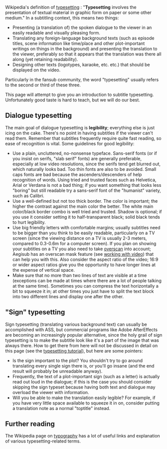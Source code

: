 Wikipedia's definition of [http://en.wikipedia.org/wiki/Typesetting typesetting] : "'''Typesetting''' involves the presentation of textual material in graphic form on paper or some other medium." In a subtitling context, this means two things:
* Presenting (a translation of) the spoken dialogue to the viewer in an easily readable and visually pleasing form.
* Translating any foreign-language background texts (such as episode titles, scene information like time/place and other plot-important writings on things in the background) and presenting the translation to the viewer, preferably so that it appears that the translation was there all along (yet retaining readability).
* Designing other texts (logotypes, karaoke, etc. etc.) that should be displayed on the video.
Particularly in the fansub community, the word "typesetting" usually refers to the second or third of these three.

This page will attempt to give you an introduction to subtitle typesetting. Unfortunately good taste is hard to teach, but we will do our best.

==Dialogue typesetting==
The main goal of dialogue typesetting is '''legibility'''; everything else is just icing on the cake. There's no point in having subtitles if the viewer can't read them. Remember that subtitles frequently require quite fast reading, so ease of recognition is vital. Some guidelines for good legibility:
* Use a plain, uncluttered, no-nonsense typeface. Sans-serif fonts (or if you insist on serifs, "slab serif" fonts) are generally preferable, especially at low video resolutions, since the serifs tend get blurred out, which naturally looks bad. Too thin fonts are also to be avoided. Small caps fonts are bad because the ascenders/descenders of  help recognition of words. Using tried and trusted faces such as Helvetica, Arial or Verdana is not a bad thing; if you want something that looks less "boring" but still readable try a sans-serif font of the "humanist" variety, such as Calibri.
* Use a well-defined but not too thick border. The color is important; the higher the contrast against the main color the better. The white main color/black border combo is well tried and trusted. Shadow is optional; if you use it consider setting it to half-transparent black; solid black tends to hurt legibility.
* Use big friendly letters with comfortable margins; usually subtitles need to be bigger than you think to be easily readable, particularly on a TV screen (since the viewing distance on a TV is usually 2-3 meters, compared to 0.3-0.6m for a computer screen). If you plan on showing your subtitles on a TV you also need to take [http://en.wikipedia.org/wiki/Overscan overscan] into account; Aegisub has an overscan mask feature (see [[Video|working with video]]) that can help you with this. Also consider the aspect ratio of the video; 16:9 or wider aspect ratios give you the opportunity to have longer lines at the expense of vertical space.
* Make sure that no more than two lines of text are visible at a time (exceptions can be made at times where there are a lot of people talking at the same time). Sometimes you can compress the text horizontally a bit to squeeze it in; at other times you just have to split the text block into two different lines and display one after the other.

{{Todo|examples}}

=="Sign" typesetting==
Sign typesetting (translating various background text) can usually be accomplished with ASS, but commercial programs like Adobe AfterEffects are becoming an increasingly popular alternative, since the holy grail of sign typesetting is to make the subtitle look like it's a part of the image that was always there. How to get there from here will not be discussed in detail on this page (see the [[Typesetting Tutorial|typesetting tutorial]]), but here are some pointers:
* Is the sign important to the plot? You shouldn't try to go around translating every single sign there is, or you'll go insane (and the end result will probably be unreadable anyway).
* Frequently, the text of a plot-important sign (such as a letter) is actually read out loud in the dialogue; if this is the case you should consider skipping the sign typeset because having both text and dialogue may overload the viewer with information.
* Will you be able to make the translation easily legible? For example, if you have very little space available to squeeze it in on, consider putting a translation note as a normal "toptitle" instead.

{{Todo|images}}

==Further reading==
The Wikipedia page on [http://en.wikipedia.org/wiki/Typography typography] has a lot of useful links and explanation of various typesetting-related terms.